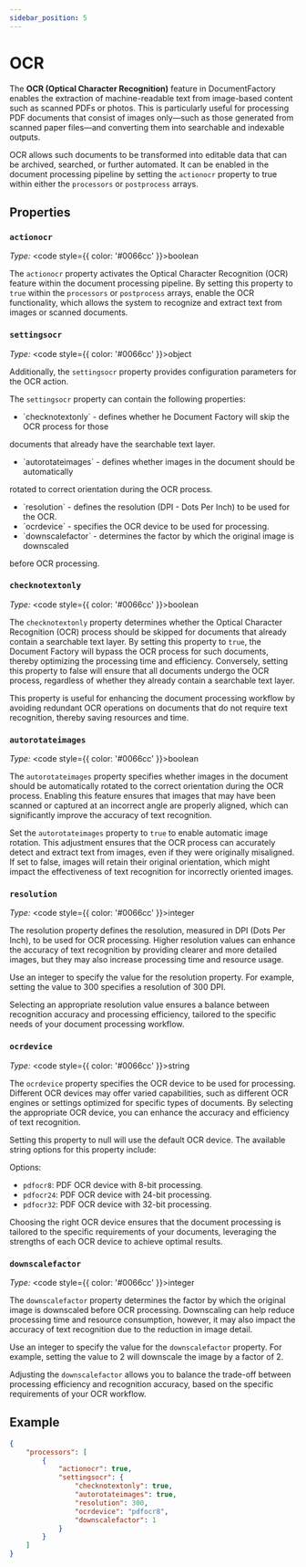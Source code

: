 ```yaml
---
sidebar_position: 5
---
```



# OCR

The **OCR (Optical Character Recognition)** feature in DocumentFactory enables the extraction of machine-readable text
from image-based content such as scanned PDFs or photos. This is particularly useful for processing PDF documents
that consist of images only—such as those generated from scanned paper files—and converting them into searchable and indexable outputs.

OCR allows such documents to be transformed into editable data that can be archived, searched, or further automated.
It can be enabled in the document processing pipeline by setting the `actionocr` property to true within either
the `processors` or `postprocess` arrays.

## Properties

### `actionocr`

*Type:* <code style={{ color: '#0066cc' }}>boolean</code>

The `actionocr` property activates the Optical Character Recognition (OCR) feature within the document processing pipeline.
By setting this property to `true` within the `processors` or `postprocess` arrays, enable the OCR functionality,
which allows the system to recognize and extract text from images or scanned documents.

### `settingsocr`

*Type:* <code style={{ color: '#0066cc' }}>object</code>

Additionally, the `settingsocr` property provides configuration parameters for the OCR action.

The `settingsocr` property can contain the following properties:

- <Link to="#checknotextonly">`checknotextonly`</Link> - defines whether he Document Factory will skip the OCR process for those
documents that already have the searchable text layer.
- <Link to="#autorotateimages">`autorotateimages`</Link> - defines whether images in the document should be automatically
rotated to correct orientation during the OCR process.
- <Link to="#resolution">`resolution`</Link> - defines the resolution (DPI - Dots Per Inch) to be used for the OCR.
- <Link to="#ocrdevice">`ocrdevice`</Link> - specifies the OCR device to be used for processing.
- <Link to="#downscalefactor">`downscalefactor`</Link> - determines the factor by which the original image is downscaled
before OCR processing.

### `checknotextonly`

*Type:* <code style={{ color: '#0066cc' }}>boolean</code>

The `checknotextonly` property determines whether the Optical Character Recognition (OCR) process should be skipped for
documents that already contain a searchable text layer. By setting this property to `true`, the Document Factory will bypass
the OCR process for such documents, thereby optimizing the processing time and efficiency. Conversely, setting this property
to false will ensure that all documents undergo the OCR process, regardless of whether they already contain a searchable
text layer.

This property is useful for enhancing the document processing workflow by avoiding redundant OCR operations on documents
that do not require text recognition, thereby saving resources and time.

### `autorotateimages`

*Type:* <code style={{ color: '#0066cc' }}>boolean</code>

The `autorotateimages` property specifies whether images in the document should be automatically rotated to the correct
orientation during the OCR process. Enabling this feature ensures that images that may have been scanned or captured at
an incorrect angle are properly aligned, which can significantly improve the accuracy of text recognition.

Set the `autorotateimages` property to `true` to enable automatic image rotation. This adjustment ensures that
the OCR process can accurately detect and extract text from images, even if they were originally misaligned.
If set to false, images will retain their original orientation, which might impact the effectiveness of text recognition
for incorrectly oriented images.

### `resolution`

*Type:* <code style={{ color: '#0066cc' }}>integer</code>

The resolution property defines the resolution, measured in DPI (Dots Per Inch), to be used for OCR processing.
Higher resolution values can enhance the accuracy of text recognition by providing clearer and more detailed images,
but they may also increase processing time and resource usage.

Use an integer to specify the value for the resolution property. For example, setting the value to 300 specifies
a resolution of 300 DPI.

Selecting an appropriate resolution value ensures a balance between recognition accuracy and processing efficiency,
tailored to the specific needs of your document processing workflow.

### `ocrdevice`

*Type:* <code style={{ color: '#0066cc' }}>string</code>

The `ocrdevice` property specifies the OCR device to be used for processing. Different OCR devices may offer varied
capabilities, such as different OCR engines or settings optimized for specific types of documents. By selecting
the appropriate OCR device, you can enhance the accuracy and efficiency of text recognition.

Setting this property to null will use the default OCR device. The available string options for this property include:

Options:
- `pdfocr8`: PDF OCR device with 8-bit processing.
- `pdfocr24`: PDF OCR device with 24-bit processing.
- `pdfocr32`: PDF OCR device with 32-bit processing.

Choosing the right OCR device ensures that the document processing is tailored to the specific requirements of
your documents, leveraging the strengths of each OCR device to achieve optimal results.

### `downscalefactor`

*Type:* <code style={{ color: '#0066cc' }}>integer</code>

The `downscalefactor` property determines the factor by which the original image is downscaled before OCR processing.
Downscaling can help reduce processing time and resource consumption, however, it may also impact the accuracy of
text recognition due to the reduction in image detail.

Use an integer to specify the value for the `downscalefactor` property. For example, setting the value to 2 will downscale
the image by a factor of 2.

Adjusting the `downscalefactor` allows you to balance the trade-off between processing efficiency and recognition accuracy,
based on the specific requirements of your OCR workflow.

## Example

```json title="pipeline.json"
{
    "processors": [
        {
            "actionocr": true,
            "settingsocr": {
                "checknotextonly": true,
                "autorotateimages": true,
                "resolution": 300,
                "ocrdevice": "pdfocr8",
                "downscalefactor": 1
            }
        }
    ]
}
```
